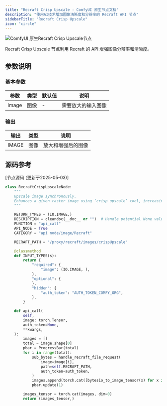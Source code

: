 ```yaml
---
title: "Recraft Crisp Upscale - ComfyUI 原生节点文档"
description: "使用AI技术增加图像清晰度和分辨率的 Recraft API 节点"
sidebarTitle: "Recraft Crisp Upscale"
icon: "circle"
---
```


![ComfyUI 原生Recraft Crisp Upscale节点](/images/built-in-nodes/api_nodes/recraft/recraft-crisp-upscale-image.jpg)

Recraft Crisp Upscale 节点利用 Recraft 的 API 增强图像分辨率和清晰度。


## 参数说明

### 基本参数

| 参数 | 类型 | 默认值 | 说明 |
|-----|-----|-------|------|
| image | 图像 | - | 需要放大的输入图像 |

### 输出

| 输出 | 类型 | 说明 |
|-----|-----|------|
| IMAGE | 图像 | 放大和增强后的图像 |

## 源码参考

[节点源码 (更新于2025-05-03)] 

```python
class RecraftCrispUpscaleNode:
    """
    Upscale image synchronously.
    Enhances a given raster image using ‘crisp upscale’ tool, increasing image resolution, making the image sharper and cleaner.
    """

    RETURN_TYPES = (IO.IMAGE,)
    DESCRIPTION = cleandoc(__doc__ or "")  # Handle potential None value
    FUNCTION = "api_call"
    API_NODE = True
    CATEGORY = "api node/image/Recraft"

    RECRAFT_PATH = "/proxy/recraft/images/crispUpscale"

    @classmethod
    def INPUT_TYPES(s):
        return {
            "required": {
                "image": (IO.IMAGE, ),
            },
            "optional": {
            },
            "hidden": {
                "auth_token": "AUTH_TOKEN_COMFY_ORG",
            },
        }

    def api_call(
        self,
        image: torch.Tensor,
        auth_token=None,
        **kwargs,
    ):
        images = []
        total = image.shape[0]
        pbar = ProgressBar(total)
        for i in range(total):
            sub_bytes = handle_recraft_file_request(
                image=image[i],
                path=self.RECRAFT_PATH,
                auth_token=auth_token,
            )
            images.append(torch.cat([bytesio_to_image_tensor(x) for x in sub_bytes], dim=0))
            pbar.update(1)

        images_tensor = torch.cat(images, dim=0)
        return (images_tensor,)
```